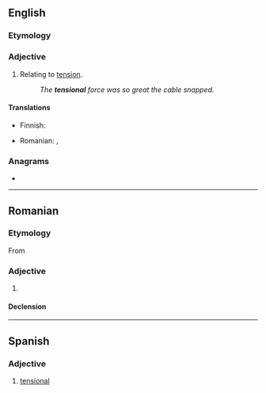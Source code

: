 ==English==

===Etymology===
{{suffix|en|tension|al}}

===Adjective===
{{en-adj|-}}

# Relating to [[tension]].
#: ''The '''tensional''' force was so great the cable snapped.''

====Translations====
{{trans-top|relating to tension}}
* Finnish: {{t+|fi|jännitys|alt=jännitys-}}
{{trans-mid}}
* Romanian: {{t+|ro|tensional}}, {{t|ro|de tensiune}}
{{trans-bottom}}

===Anagrams===
* {{anagrams|en|a=aeilnnost|alstonine|leans into}}

----

==Romanian==

===Etymology===
From {{bor|ro|fr|tensionnel}}

===Adjective===
{{ro-adj}}

# {{l|en|tensional}}

====Declension====
{{ro-decl-adj}}

----

==Spanish==

===Adjective===
{{es-adj}}

# [[#English|tensional]]